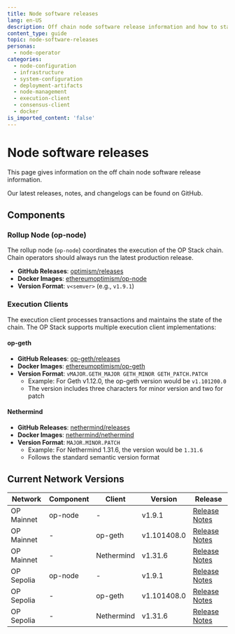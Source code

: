 ```yaml
---
title: Node software releases
lang: en-US
description: Off chain node software release information and how to stay up to date.
content_type: guide
topic: node-software-releases
personas:
  - node-operator
categories:
  - node-configuration
  - infrastructure
  - system-configuration
  - deployment-artifacts
  - node-management
  - execution-client
  - consensus-client
  - docker
is_imported_content: 'false'
---
```



# Node software releases

This page gives information on the off chain node software release information.

<Callout type="info">
  Our latest releases, notes, and changelogs can be found on GitHub.
</Callout>

## Components

### Rollup Node (op-node)

The rollup node (`op-node`) coordinates the execution of the OP Stack chain. Chain operators should always run the latest production release.

- **GitHub Releases**: [optimism/releases](https://github.com/ethereum-optimism/optimism/releases)
- **Docker Images**: [ethereumoptimism/op-node](https://hub.docker.com/r/ethereumoptimism/op-node/tags)
- **Version Format**: `v<semver>` (e.g., `v1.9.1`)

### Execution Clients

The execution client processes transactions and maintains the state of the chain. The OP Stack supports multiple execution client implementations:

#### op-geth

- **GitHub Releases**: [op-geth/releases](https://github.com/ethereum-optimism/op-geth/releases)
- **Docker Images**: [ethereumoptimism/op-geth](https://hub.docker.com/r/ethereumoptimism/op-geth/tags)
- **Version Format**: `vMAJOR.GETH_MAJOR GETH_MINOR GETH_PATCH.PATCH`
  - Example: For Geth v1.12.0, the op-geth version would be `v1.101200.0`
  - The version includes three characters for minor version and two for patch

#### Nethermind

- **GitHub Releases**: [nethermind/releases](https://github.com/NethermindEth/nethermind/releases)
- **Docker Images**: [nethermind/nethermind](https://hub.docker.com/r/nethermind/nethermind/tags)
- **Version Format**: `MAJOR.MINOR.PATCH`
  - Example: For Nethermind 1.31.6, the version would be `1.31.6`
  - Follows the standard semantic version format

## Current Network Versions

| Network    | Component | Client    | Version     | Release |
| ---------- | --------- | --------- | ----------- | ------- |
| OP Mainnet | op-node   | -         | v1.9.1      | [Release Notes](https://github.com/ethereum-optimism/optimism/releases/tag/v1.9.1) |
| OP Mainnet | -         | op-geth   | v1.101408.0 | [Release Notes](https://github.com/ethereum-optimism/op-geth/releases/tag/v1.101408.0) |
| OP Mainnet | -         | Nethermind| v1.31.6     | [Release Notes](https://github.com/NethermindEth/nethermind/releases/tag/1.31.6) |
| OP Sepolia | op-node   | -         | v1.9.1      | [Release Notes](https://github.com/ethereum-optimism/optimism/releases/tag/v1.9.1) |
| OP Sepolia | -         | op-geth   | v1.101408.0 | [Release Notes](https://github.com/ethereum-optimism/op-geth/releases/tag/v1.101408.0) |
| OP Sepolia | -         | Nethermind| v1.31.6     | [Release Notes](https://github.com/NethermindEth/nethermind/releases/tag/1.31.6) |
